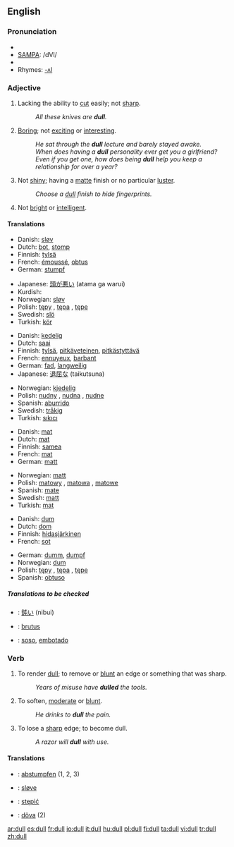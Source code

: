 ==English==

===Pronunciation===
*{{IPA|/dʌl/}}
*[[w:SAMPA chart for English|SAMPA]]: /dVl/
*{{audio|en-us-dull.ogg|Audio (US)}}
*Rhymes: [[Rhymes:English:-ʌl|-ʌl]]

===Adjective===
{{en-adj|er}}

# Lacking the ability to [[cut]] easily; not [[sharp]].
#:''All these knives are '''dull'''.''
# [[Boring]]; not [[exciting]] or [[interesting]].
#:''He sat through the '''dull''' lecture and barely stayed awake.''
#:''When does having a '''dull''' personality ever get you a girlfriend? Even if you get one, how does being '''dull''' help you keep a relationship for over a year?''
# Not [[shiny]]; having a [[matte]] finish or no particular [[luster]].
#:''Choose a [[dull]] finish to hide fingerprints.''
# Not [[bright]] or [[intelligent]].

====Translations====

{{trans-top|Lacking the ability to cut easily; not sharp}}
*Danish: [[sløv]]
*Dutch: [[bot]], [[stomp]]
*Finnish: [[tylsä]]
*French: [[émoussé]], [[obtus]]
*German: [[stumpf]]
{{trans-mid}}
*Japanese: [[頭が悪い]] (atama ga warui)
*Kurdish: {{KUchar|[[کول]]}}
*Norwegian: [[sløv]]
*Polish: [[tępy]] {{m}}, [[tępa]] {{f}}, [[tępe]] {{m}}
*Swedish: [[slö]]
*Turkish: [[kör]]
{{trans-bottom}}

{{trans-top|Boring}}
*Danish: [[kedelig]]
*Dutch: [[saai]]
*Finnish: [[tylsä]], [[pitkäveteinen]], [[pitkästyttävä]]
*French: [[ennuyeux]], [[barbant]]
*German: [[fad]], [[langweilig]]
*Japanese: [[退屈な]] (taikutsuna)
{{trans-mid}}
*Norwegian: [[kjedelig]]
*Polish: [[nudny]] {{m}}, [[nudna]] {{f}}, [[nudne]] {{n}}
*Spanish: [[aburrido]]
*Swedish: [[tråkig]]
*Turkish: [[sıkıcı]]
{{trans-bottom}}

{{trans-top|Not shiny}}
*Danish: [[mat]]
*Dutch: [[mat]]
*Finnish: [[samea]]
*French: [[mat]]
*German: [[matt]]
{{trans-mid}}
*Norwegian: [[matt]]
*Polish: [[matowy]] {{m}}, [[matowa]] {{f}}, [[matowe]] {{n}}
*Spanish: [[mate]]
*Swedish: [[matt]]
*Turkish: [[mat]]
{{trans-bottom}}

{{trans-top|Not bright or intelligent}}
*Danish: [[dum]]
*Dutch: [[dom]]
*Finnish: [[hidasjärkinen]]
*French: [[sot]]
{{trans-mid}}
*German: [[dumm]], [[dumpf]]
*Norwegian: [[dum]]
*Polish: [[tępy]] {{m}}, [[tępa]] {{f}}, [[tępe]] {{m}}
*Spanish: [[obtuso]]
{{trans-bottom}}

=====Translations to be checked=====
{{checktrans}}

*{{ttbc|Japanese}}: [[鈍い]] (nibui)
*{{ttbc|Latin}}: [[brutus]]
*{{ttbc|Spanish}}: [[soso]], [[embotado]]

===Verb===
{{en-verb}}

# {{transitive}} To render [[dull]]; to remove or [[blunt]] an edge or something that was sharp.
#:''Years of misuse have '''dulled''' the tools.''
# {{transitive}} To soften, [[moderate]] or [[blunt]].
#:''He drinks to '''dull''' the pain.''
# {{intransitive}} To lose a [[sharp]] edge; to become dull.
#:''A razor will '''dull''' with use.''

====Translations====
{{trans-top|(''transitive'') To render dull; to remove or blunt an edge or something that was sharp}}
{{trans-mid}}
{{trans-bottom}}

{{trans-top|(''transitive'') To soften, moderate or blunt}}
{{trans-mid}}
{{trans-bottom}}

{{trans-top|(''intransitive'') To lose a sharp edge; to become dull}}
{{trans-mid}}
{{trans-bottom}}

{{checktrans}}
{{top}}
*{{ttbc|German}}: [[abstumpfen]] (1, 2, 3)
*{{ttbc|Norwegian}}: [[sløve]]
*{{ttbc|Polish}}: [[stępić]]
*{{ttbc|Swedish}}: [[döva]] (2)
{{mid}}
{{bottom}}

[[ar:dull]]
[[es:dull]]
[[fr:dull]]
[[io:dull]]
[[it:dull]]
[[hu:dull]]
[[pl:dull]]
[[fi:dull]]
[[ta:dull]]
[[vi:dull]]
[[tr:dull]]
[[zh:dull]]